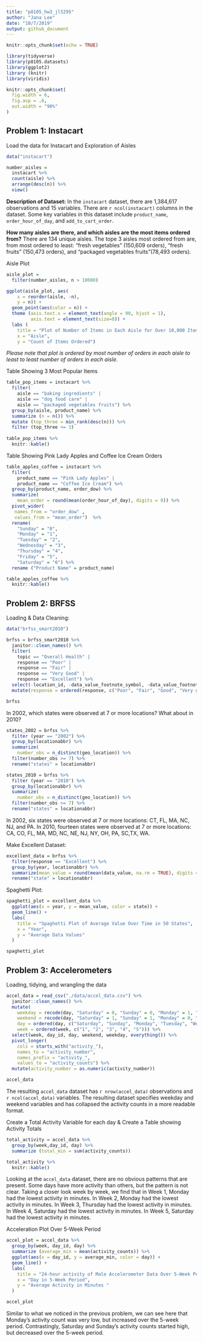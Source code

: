 ```yaml
---
title: "p8105_hw3_jl5295"
author: "Jana Lee"
date: "10/7/2019"
output: github_document
---
```

```r
knitr::opts_chunk$set(echo = TRUE)

library(tidyverse)
library(p8105.datasets)
library(ggplot2)
library (knitr)
library(viridis)

knitr::opts_chunk$set(
  fig.width = 6,
  fig.asp = .6,
  out.width = "90%"
)
```

## Problem 1: Instacart

Load the data for Instacart and Exploration of Aisles
```r
data("instacart")

number_aisles = 
  instacart %>% 
  count(aisle) %>% 
  arrange(desc(n)) %>% 
  view()
```
**Description of Dataset:** In the `instacart` dataset, there are 1,384,617 observations and 15 variables. There are `r ncol(instacart)` columns in the dataset. Some key variables in this dataset include `product_name`, `order_hour_of_day`, and `add_to_cart_order`.

**How many aisles are there, and which aisles are the most items ordered from?**
There are 134 unique aisles. The tope 3 aisles most ordered from are, from most ordered to least: "fresh vegetables" (150,609 orders), "fresh fruits" (150,473 orders), and "packaged vegetables fruits"(78,493 orders).

Aisle Plot
```r
aisle_plot = 
  filter(number_aisles, n > 10000)

ggplot(aisle_plot, aes(
    x = reorder(aisle, -n), 
    y = n)) +
  geom_point(aes(color = n)) +
  theme (axis.text.x = element_text(angle = 90, hjust = 1),
         axis.text = element_text(size=8)) +
  labs (
    title = "Plot of Number of Items in Each Aisle for Over 10,000 Items Ordered ",
    x = "Aisle",
    y = "Count of Items Ordered")
```
*Please note that plot is ordered by most number of orders in each aisle to least to least number of orders in each aisle.*

Table Showing 3 Most Popular Items 
```r
table_pop_items = instacart %>% 
  filter(
    aisle == "baking ingredients" | 
    aisle == "dog food care" | 
    aisle == "packaged vegetables fruits") %>% 
  group_by(aisle, product_name) %>% 
  summarize (n = n()) %>% 
  mutate (top_three = min_rank(desc(n))) %>% 
  filter (top_three <= 3)
  
table_pop_items %>% 
  knitr::kable()
```

Table Showing Pink Lady Apples and Coffee Ice Cream Orders
```r
table_apples_coffee = instacart %>% 
  filter(
    product_name == "Pink Lady Apples" | 
    product_name == "Coffee Ice Cream") %>% 
  group_by(product_name, order_dow) %>% 
  summarize(
    mean_order = round(mean(order_hour_of_day), digits = 0)) %>% 
  pivot_wider(
   names_from = "order_dow" , 
   values_from = "mean_order")  %>% 
  rename(
    "Sunday" = "0", 
    "Monday" = "1", 
    "Tuesday" = "2", 
    "Wednesday" = "3", 
    "Thursday" = "4", 
    "Friday" = "5", 
    "Saturday" = "6") %>% 
  rename ("Product Name" = product_name)

table_apples_coffee %>% 
  knitr::kable()
```


## Problem 2: BRFSS

Loading & Data Cleaning:
```r
data("brfss_smart2010")

brfss = brfss_smart2010 %>% 
  janitor::clean_names() %>%
  filter(
    topic == "Overall Health" |
    response == "Poor" | 
    response == "Fair" |
    response == "Very Good" |
    response == "Excellent") %>%
  select(-location_id, -data_value_footnote_symbol, -data_value_footnote) %>% 
  mutate(response = ordered(response, c("Poor", "Fair", "Good", "Very good", "Excellent"))) 

brfss
```



In 2002, which states were observed at 7 or more locations? What about in 2010?
```r
states_2002 = brfss %>% 
  filter (year == "2002") %>% 
  group_by(locationabbr) %>% 
  summarize(
    number_obs = n_distinct(geo_location)) %>% 
  filter(number_obs >= 7) %>% 
  rename("states" = locationabbr)

states_2010 = brfss %>% 
  filter (year == "2010") %>% 
  group_by(locationabbr) %>% 
  summarize(
    number_obs = n_distinct(geo_location)) %>% 
  filter(number_obs >= 7) %>% 
  rename("states" = locationabbr)
```
In 2002, six states were observed at 7 or more locations: CT, FL, MA, NC, NJ, and PA. In 2010, fourteen states were observed at 7 or more locations: CA, CO, FL, MA, MD, NC, NE, NJ, NY, OH, PA, SC,TX, WA.

Make Excellent Dataset:
```r
excellent_data = brfss %>% 
  filter(response == "Excellent") %>% 
  group_by(year, locationabbr) %>% 
  summarize(mean_value = round(mean(data_value, na.rm = TRUE), digits = 2)) %>% 
  rename("state" = locationabbr)
```

Spaghetti Plot:
```r
spaghetti_plot = excellent_data %>% 
  ggplot(aes(x = year, y = mean_value, color = state)) +
  geom_line() +
  labs(
    title = "Spaghetti Plot of Average Value Over Time in 50 States",
    x = "Year",
    y = "Average Data Values"
  )

spaghetti_plot
```


## Problem 3: Accelerometers

Loading, tidying, and wrangling the data 

```r
accel_data = read_csv("./data/accel_data.csv") %>% 
  janitor::clean_names() %>% 
  mutate(
    weekday = recode(day, "Saturday" = 0, "Sunday" = 0, "Monday" = 1, "Tuesday" = 1, "Wednesday" = 1, "Thursday" = 1, "Friday" = 1),
    weekend = recode(day, "Saturday" = 1, "Sunday" = 1, "Monday" = 0, "Tuesday" = 0, "Wednesday" = 0, "Thursday" = 0, "Friday" = 0), 
    day = ordered(day, c("Saturday", "Sunday", "Monday", "Tuesday", "Wednesday", "Thursday", "Friday")),
    week = ordered(week, c("1", "2", "3", "4", "5"))) %>% 
  select(week, day_id, day, weekend, weekday, everything()) %>% 
  pivot_longer(
    cols = starts_with("activity_"),
    names_to = "activity_number",
    names_prefix = "activity_",
    values_to = "activity_counts") %>% 
  mutate(activity_number = as.numeric(activity_number))

accel_data
```
The resulting `accel_data` dataset has `r nrow(accel_data)` observations and `r ncol(accel_data)` variables. The resulting dataset specifies weekday and weekend variables and has collapsed the activity counts in a more readable format.


Create a Total Activity Variable for each day & Create a Table showing Activity Totals
```r
total_activity = accel_data %>% 
  group_by(week,day_id, day) %>% 
  summarize (total_min = sum(activity_counts))

total_activity %>% 
  knitr::kable()
```
Looking at the `accel_data` dataset, there are no obvious patterns that are present. Some days have more activity than others, but the pattern is not clear. Taking a closer look week by week, we find that in Week 1, Monday had the lowest activity in minutes. In Week 2, Monday had the lowest activity in minutes. In Week 3, Thursday had the lowest activity in minutes. In Week 4, Saturday had the lowest activity in minutes. In Week 5, Saturday had the lowest activity in minutes.

Acceleration Plot Over 5-Week Period
```r
accel_plot = accel_data %>% 
  group_by(week, day_id, day) %>% 
  summarize (average_min = mean(activity_counts)) %>% 
  ggplot(aes(x = day_id, y = average_min, color = day)) +
  geom_line() +
  labs(
    title = "24-hour activity of Male Accelerometer Data Over 5-Week Period",
    x = "Day in 5-Week Period",
    y = "Average Activity in Minutes "
  )

accel_plot
```
Similar to what we noticed in the previous problem, we can see here that Monday's activity count was very low, but increased over the 5-week period. Contrastingly, Saturday and Sunday's activity counts started high, but decreased over the 5-week period.

